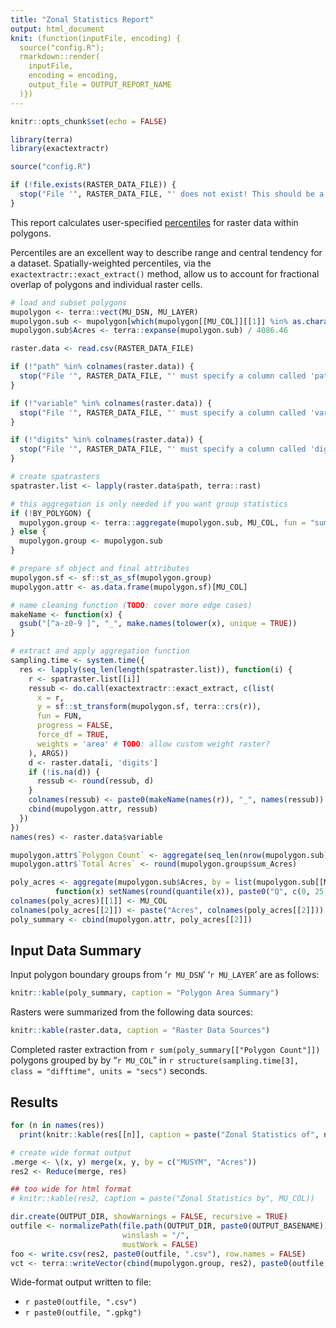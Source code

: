 ```yaml
---
title: "Zonal Statistics Report"
output: html_document
knit: (function(inputFile, encoding) {
  source("config.R");
  rmarkdown::render(
    inputFile,
    encoding = encoding,
    output_file = OUTPUT_REPORT_NAME
  )})
---
```


```r
knitr::opts_chunk$set(echo = FALSE)

library(terra)
library(exactextractr)

source("config.R")

if (!file.exists(RASTER_DATA_FILE)) {
  stop("File '", RASTER_DATA_FILE, "' does not exist! This should be a table with three columns describing the (formatted) variable name, the data source name of the file, and the number of digits to display after the decimal point in aggregate results.")
}
```

This report calculates user-specified [percentiles](https://en.wikipedia.org/wiki/Percentile) for raster data within polygons.

Percentiles are an excellent way to describe range and central tendency for a dataset. Spatially-weighted percentiles, via the `exactextractr::exact_extract()` method, allow us to account for fractional overlap of polygons and individual raster cells.

```r
# load and subset polygons
mupolygon <- terra::vect(MU_DSN, MU_LAYER)
mupolygon.sub <- mupolygon[which(mupolygon[[MU_COL]][[1]] %in% as.character(MU_SET)), ]
mupolygon.sub$Acres <- terra::expanse(mupolygon.sub) / 4086.46

raster.data <- read.csv(RASTER_DATA_FILE)

if (!"path" %in% colnames(raster.data)) {
  stop("File '", RASTER_DATA_FILE, "' must specify a column called 'path' containing the file path or GDAL data source specification for a raster source")
}

if (!"variable" %in% colnames(raster.data)) {
  stop("File '", RASTER_DATA_FILE, "' must specify a column called 'variable' containing formatted names for each raster source")
}

if (!"digits" %in% colnames(raster.data)) {
  stop("File '", RASTER_DATA_FILE, "' must specify a column called 'digits' containing the number of digits after the decimal place to use for rounding aggregate outputs")
}

# create spatrasters
spatraster.list <- lapply(raster.data$path, terra::rast)

# this aggregation is only needed if you want group statistics
if (!BY_POLYGON) {
  mupolygon.group <- terra::aggregate(mupolygon.sub, MU_COL, fun = "sum")
} else {
  mupolygon.group <- mupolygon.sub
}

# prepare sf object and final attributes
mupolygon.sf <- sf::st_as_sf(mupolygon.group)
mupolygon.attr <- as.data.frame(mupolygon.sf)[MU_COL]

# name cleaning function (TODO: cover more edge cases)
makeName <- function(x) {
  gsub("[^a-z0-9 ]", "_", make.names(tolower(x), unique = TRUE))
}

# extract and apply aggregation function
sampling.time <- system.time({
  res <- lapply(seq_len(length(spatraster.list)), function(i) {
    r <- spatraster.list[[i]]
    ressub <- do.call(exactextractr::exact_extract, c(list(
      x = r,
      y = sf::st_transform(mupolygon.sf, terra::crs(r)),
      fun = FUN,
      progress = FALSE,
      force_df = TRUE,
      weights = 'area' # TODO: allow custom weight raster?
    ), ARGS))
    d <- raster.data[i, 'digits']
    if (!is.na(d)) {
      ressub <- round(ressub, d)
    }
    colnames(ressub) <- paste0(makeName(names(r)), "_", names(ressub))
    cbind(mupolygon.attr, ressub)
  })
})
names(res) <- raster.data$variable

mupolygon.attr$`Polygon Count` <- aggregate(seq_len(nrow(mupolygon.sub)), by = list(mupolygon.sub[[MU_COL]][[1]]), length)$x
mupolygon.attr$`Total Acres` <- round(mupolygon.group$sum_Acres)

poly_acres <- aggregate(mupolygon.sub$Acres, by = list(mupolygon.sub[[MU_COL]][[1]]), 
          function(x) setNames(round(quantile(x)), paste0("Q", c(0, 25, 50, 75, 100))))
colnames(poly_acres)[[1]] <- MU_COL
colnames(poly_acres[[2]]) <- paste("Acres", colnames(poly_acres[[2]]))
poly_summary <- cbind(mupolygon.attr, poly_acres[[2]])
```

## Input Data Summary

Input polygon boundary groups from '`r MU_DSN`' '`r MU_LAYER`' are as follows:

```r
knitr::kable(poly_summary, caption = "Polygon Area Summary")
```

Rasters were summarized from the following data sources:

```r
knitr::kable(raster.data, caption = "Raster Data Sources")
```

Completed raster extraction from `r sum(poly_summary[["Polygon Count"]])` polygons grouped by by "`r MU_COL`" in `r structure(sampling.time[3], class = "difftime", units = "secs")` seconds.

## Results

```r
for (n in names(res))
  print(knitr::kable(res[[n]], caption = paste("Zonal Statistics of", n, "by", MU_COL)))
```

```r
# create wide format output
.merge <- \(x, y) merge(x, y, by = c("MUSYM", "Acres"))
res2 <- Reduce(merge, res)

## too wide for html format
# knitr::kable(res2, caption = paste("Zonal Statistics by", MU_COL))

dir.create(OUTPUT_DIR, showWarnings = FALSE, recursive = TRUE)
outfile <- normalizePath(file.path(OUTPUT_DIR, paste0(OUTPUT_BASENAME)),
                         winslash = "/",
                         mustWork = FALSE)
foo <- write.csv(res2, paste0(outfile, ".csv"), row.names = FALSE)
vct <- terra::writeVector(cbind(mupolygon.group, res2), paste0(outfile, ".gpkg"))
```

Wide-format output written to file:

  - `r paste0(outfile, ".csv")`
  - `r paste0(outfile, ".gpkg")`

